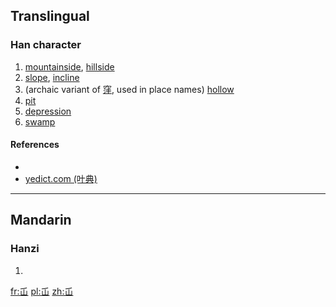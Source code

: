 ==Translingual==

===Han character===
{{Han char|rn=46|rad=山|as=01|sn=4|four=|canj=竹山 (HU)|ids=⿱[[丿]][[山]]}}

# [[mountainside]], [[hillside]]
# [[slope]], [[incline]]
# (archaic variant of [[窪]], used in place names) [[hollow]]
# [[pit]]
# [[depression]]
# [[swamp]]

====References====
* {{Han ref|kx=0307.021|hdz=10759.111|uh=5C72|ud=23666}}
*[http://yedict.com/htm/5C/5C72.htm yedict.com (叶典)]

----

==Mandarin==

===Hanzi===
{{cmn-hanzi|pin=[[wā]] ([[wa1]])|wg=wa<sup>1</sup>}}

# {{defn|lang=cmn|sort=山01}}

[[fr:屲]]
[[pl:屲]]
[[zh:屲]]